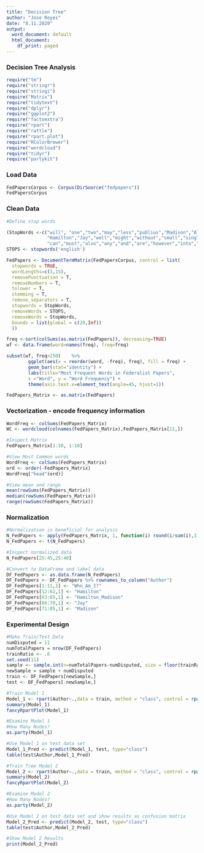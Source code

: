 ```yaml
---
title: "Decision Tree"
author: "Jose Reyes"
date: "8.11.2020"
output:
  word_document: default
  html_document:
    df_print: paged
---
```


### Decision Tree Analysis


```r
require("tm")
require("stringr")
require("stringi")
require("Matrix")
require("tidytext")
require("dplyr")
require("ggplot2")
require("factoextra")
require("rpart")
require("rattle")
require("rpart.plot")
require("RColorBrewer")
require("wordcloud")
require("tidyr")
require("partykit")

```

### Load Data 
```r

FedPapersCorpus <- Corpus(DirSource("fedpapers"))
FedPapersCorpus
```
### Clean Data


```r
#Define stop words

(StopWords <-c("will", "one","two","may","less","publius","Madison","Alexand","Alexander","James",
               "Hamilton","Jay","well","might","without","small","single","several","but","very",
               "can","must","also","any","and","are","however","into","almost","can","for","add","Author"))
STOPS <- stopwords('english')

```
```r
FedPapers <- DocumentTermMatrix(FedPapersCorpus, control = list(
  stopwords = TRUE,
  wordLengths=c(3,15),
  removePunctuation = T,
  removeNumbers = T,
  tolower = T,
  stemming = T,
  remove_separators = T,
  stopwords = StopWords,
  removeWords = STOPS,
  removeWords = StopWords,
  bounds = list(global = c(20,Inf))
  ))

```

```r
freq <-sort(colSums(as.matrix(FedPapers)), decreasing=TRUE)
wf <- data.frame(word=names(freq), freq=freq)

subset(wf, freq>250)    %>%
        ggplot(aes(x = reorder(word, -freq), freq), fill = freq) +
        geom_bar(stat="identity") +
        labs(title="Most Frequent Words in Federalist Papers",
        x ="Word", y = "Word Frequency") +
        theme(axis.text.x=element_text(angle=45, hjust=1))
```

```r
FedPapers_Matrix <- as.matrix(FedPapers)
```

### Vectorization - encode frequency information

```r
WordFreq <- colSums(FedPapers_Matrix)
WC <- wordcloud(colnames(FedPapers_Matrix),FedPapers_Matrix[11,])
```
```r
#Inspect Matrix
FedPapers_Matrix[1:10, 1:10]

#View Most Common words
WordFreq <- colSums(FedPapers_Matrix)
ord <- order(-FedPapers_Matrix)
WordFreq["head"(ord)]

#View mean and range
mean(rowSums(FedPapers_Matrix))
median(rowSums(FedPapers_Matrix))
range(rowSums(FedPapers_Matrix))
```
### Normalization
```r

#Normalization is beneficial for analysis
N_FedPapers <- apply(FedPapers_Matrix, 1, function(i) round(i/sum(i),3))
N_FedPapers <- t(N_FedPapers)

#Inspect normalized data
N_FedPapers[25:45,25:40]

```

```r

#Convert to DataFrame and label data
DF_FedPapers <- as.data.frame(N_FedPapers)
DF_FedPapers <- DF_FedPapers %>% rownames_to_column("Author")
DF_FedPapers[1:11,1] <- "Who_Am_I?"
DF_FedPapers[12:62,1] <- "Hamilton"
DF_FedPapers[63:65,1] <- "Hamilton_Madison"
DF_FedPapers[66:70,1] <- "Jay"
DF_FedPapers[71:85,1] <- "Madison"
```

### Experimental Design

```r

#Make Train/Test Data
numDisputed = 11
numTotalPapers = nrow(DF_FedPapers)
trainRatio <- .6
set.seed(11)
sample <- sample.int(n=numTotalPapers-numDisputed, size = floor(trainRatio*numTotalPapers), replace = FALSE)
newSample = sample + numDisputed
train <- DF_FedPapers[newSample,]
test <- DF_FedPapers[-newSample,]
```

```r
#Train Model 1
Model_1 <- rpart(Author~.,data = train, method = "class", control = rpart.control(cp=0))
summary(Model_1)
fancyRpartPlot(Model_1)
```
```r
#Examine Model 1
#How Many Nodes?
as.party(Model_1)

```
```r
#Use Model 1 on test data set
Model_1_Pred <- predict(Model_1, test, type="class")
table(test$Author,Model_1_Pred)
```
```r
#Train Tree Model 2
Model_2 <- rpart(Author~.,data = train, method = "class", control = rpart.control(cp=0, minsplit = 2, maxdepth = 5))
summary(Model_2)
fancyRpartPlot(Model_2)
```
```r
#Examine Model 2
#How Many Nodes?
as.party(Model_2)

```
```r
#Use Model 2 on test data set and show results as confusion matrix
Model_2_Pred <- predict(Model_2, test, type="class")
table(test$Author,Model_2_Pred)
```
```r
#Show Model 2 Results
print(Model_2_Pred)

```


















